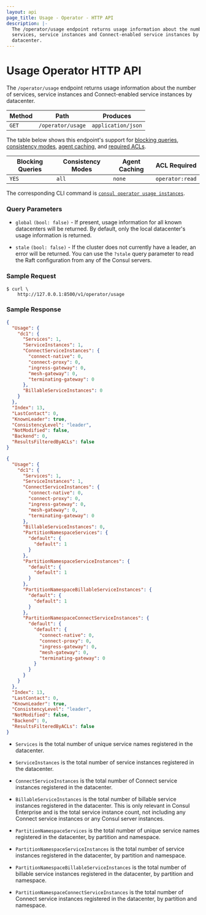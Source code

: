 ```yaml
---
layout: api
page_title: Usage - Operator - HTTP API
description: |-
  The /operator/usage endpoint returns usage information about the number of
  services, service instances and Connect-enabled service instances by
  datacenter.
---
```


# Usage Operator HTTP API

The `/operator/usage` endpoint returns usage information about the number of
services, service instances and Connect-enabled service instances by datacenter.

| Method | Path              | Produces           |
| ------ | ----------------- | ------------------ |
| `GET`  | `/operator/usage` | `application/json` |

The table below shows this endpoint's support for
[blocking queries](/consul/api-docs/features/blocking),
[consistency modes](/consul/api-docs/features/consistency),
[agent caching](/consul/api-docs/features/caching), and
[required ACLs](/consul/api-docs/api-structure#authentication).

| Blocking Queries | Consistency Modes | Agent Caching | ACL Required    |
| ---------------- | ----------------- | ------------- | --------------- |
| `YES`            | `all`             | `none`        | `operator:read` |

The corresponding CLI command is [`consul operator usage instances`](/consul/commands/operator/usage).

### Query Parameters

- `global` `(bool: false)` - If present, usage information for all
  known datacenters will be returned. By default, only the local datacenter's
  usage information is returned.

- `stale` `(bool: false)` - If the cluster does not currently have a leader, an
  error will be returned. You can use the `?stale` query parameter to read the
  Raft configuration from any of the Consul servers.

### Sample Request

```shell-session
$ curl \
    http://127.0.0.1:8500/v1/operator/usage
```

### Sample Response

<Tabs>

<Tab heading="OSS">

```json
{
  "Usage": {
    "dc1": {
      "Services": 1,
      "ServiceInstances": 1,
      "ConnectServiceInstances": {
        "connect-native": 0,
        "connect-proxy": 0,
        "ingress-gateway": 0,
        "mesh-gateway": 0,
        "terminating-gateway": 0
      },
      "BillableServiceInstances": 0
    }
  },
  "Index": 13,
  "LastContact": 0,
  "KnownLeader": true,
  "ConsistencyLevel": "leader",
  "NotModified": false,
  "Backend": 0,
  "ResultsFilteredByACLs": false
}
```

</Tab>

<Tab heading="Enterprise">

```json
{
  "Usage": {
    "dc1": {
      "Services": 1,
      "ServiceInstances": 1,
      "ConnectServiceInstances": {
        "connect-native": 0,
        "connect-proxy": 0,
        "ingress-gateway": 0,
        "mesh-gateway": 0,
        "terminating-gateway": 0
      },
      "BillableServiceInstances": 0,
      "PartitionNamespaceServices": {
        "default": {
          "default": 1
        }
      },
      "PartitionNamespaceServiceInstances": {
        "default": {
          "default": 1
        }
      },
      "PartitionNamespaceBillableServiceInstances": {
        "default": {
          "default": 1
        }
      },
      "PartitionNamespaceConnectServiceInstances": {
        "default": {
          "default": {
            "connect-native": 0,
            "connect-proxy": 0,
            "ingress-gateway": 0,
            "mesh-gateway": 0,
            "terminating-gateway": 0
          }
        }
      }
    }
  },
  "Index": 13,
  "LastContact": 0,
  "KnownLeader": true,
  "ConsistencyLevel": "leader",
  "NotModified": false,
  "Backend": 0,
  "ResultsFilteredByACLs": false
}
```

</Tab>
</Tabs>

- `Services` is the total number of unique service names registered in the
  datacenter.

- `ServiceInstances` is the total number of service instances registered in
  the datacenter.

- `ConnectServiceInstances` is the total number of Connect service instances
  registered in the datacenter.

- `BillableServiceInstances` is the total number of billable service instances
  registered in the datacenter. This is only relevant in Consul Enterprise
  and is the total service instance count, not including any Connect service
  instances or any Consul server instances.

- `PartitionNamespaceServices` <EnterpriseAlert inline /> is the total number
  of unique service names registered in the datacenter, by partition and
  namespace.

- `PartitionNamespaceServiceInstances` <EnterpriseAlert inline /> is the total
  number of service instances registered in the datacenter, by partition and
  namespace.

- `PartitionNamespaceBillableServiceInstances` <EnterpriseAlert inline /> is
  the total number of billable service instances registered in the datacenter,
  by partition and namespace.

- `PartitionNamespaceConnectServiceInstances` <EnterpriseAlert inline /> is
  the total number of Connect service instances registered in the datacenter,
  by partition and namespace.
